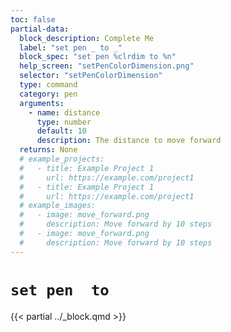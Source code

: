 ```yaml
---
toc: false
partial-data:
  block_description: Complete Me
  label: "set pen _ to _"
  block_spec: "set pen %clrdim to %n"
  help_screen: "setPenColorDimension.png"
  selector: "setPenColorDimension"
  type: command
  category: pen
  arguments:
    - name: distance
      type: number
      default: 10
      description: The distance to move forward
  returns: None
  # example_projects:
  #   - title: Example Project 1
  #     url: https://example.com/project1
  #   - title: Example Project 1
  #     url: https://example.com/project1
  # example_images:
  #   - image: move_forward.png
  #     description: Move forward by 10 steps
  #   - image: move_forward.png
  #     description: Move forward by 10 steps
---
```


# `set pen  to` { .unnumbered }

{{< partial ../_block.qmd >}}
